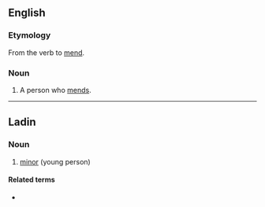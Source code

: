 ==English==

===Etymology===
From the verb to [[mend]].

===Noun===
{{en-noun}}

# A person who [[mend]]s.

----

==Ladin==

===Noun===
{{lld-noun|m|mendri}}

# [[minor]] (young person)

====Related terms====
* {{l|lld|mendr}}